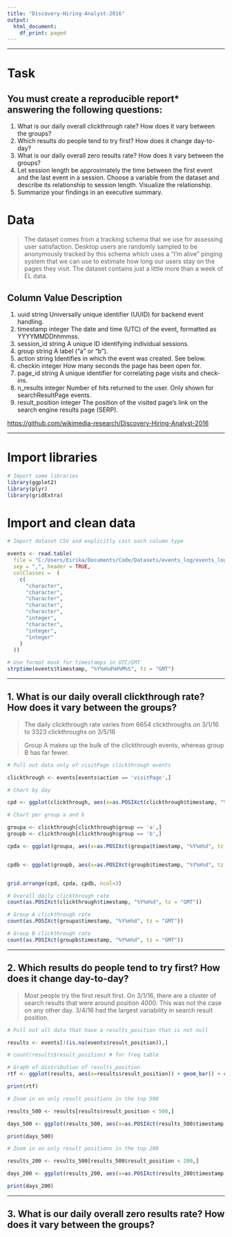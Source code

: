 ---
title: "Discovery-Hiring-Analyst-2016"
output:
  html_document:
    df_print: paged
---
***

# Task

## You must create a reproducible report* answering the following questions:

1. What is our daily overall clickthrough rate? How does it vary between the groups?
2. Which results do people tend to try first? How does it change day-to-day?
3. What is our daily overall zero results rate? How does it vary between the groups?
4. Let session length be approximately the time between the first event and the last event in a session. Choose a variable from the dataset and describe its relationship to session length. Visualize the relationship.
5. Summarize your findings in an executive summary.


# Data

> The dataset comes from a tracking schema that we use for assessing user satisfaction. Desktop users are randomly sampled to be anonymously tracked by this schema which uses a "I'm alive" pinging system that we can use to estimate how long our users stay on the pages they visit. The dataset contains just a little more than a week of EL data.

## Column	Value	Description

1. uuid	string	Universally unique identifier (UUID) for backend event handling.
2. timestamp	integer	The date and time (UTC) of the event, formatted as YYYYMMDDhhmmss.
3. session_id	string	A unique ID identifying individual sessions.
4. group	string	A label ("a" or "b").
5. action	string	Identifies in which the event was created. See below.
6. checkin	integer	How many seconds the page has been open for.
7. page_id	string	A unique identifier for correlating page visits and check-ins.
8. n_results	integer	Number of hits returned to the user. Only shown for searchResultPage events.
9. result_position	integer	The position of the visited page's link on the search engine results page (SERP).

<https://github.com/wikimedia-research/Discovery-Hiring-Analyst-2016>

***

# Import libraries
```{r}

# Import some libraries
library(ggplot2)
library(plyr)
library(gridExtra)

```


# Import and clean data
```{r}

# Import dataset CSV and explicitly cast each column type

events <- read.table(
  file = "C:/Users/Eirika/Documents/Code/Datasets/events_log/events_log.csv",
  sep = ",", header = TRUE,
  colClasses =  ( 
    c(
      "character", 
      "character", 
      "character", 
      "character", 
      "character",
      "integer", 
      "character",
      "integer", 
      "integer"
    )
  ))

# Use format mask for timestamps in UTC/GMT
strptime(events$timestamp, "%Y%m%d%H%M%S", tz = "GMT")

```

*** 

## 1. What is our daily overall clickthrough rate? How does it vary between the groups?

> The daily clickthrough rate varies from 6654 clickthroughs on 3/1/16 to 3323 clickthroughs on 3/5/16

> Group A makes up the bulk of the clickthrough events, whereas group B has far fewer.

```{r}

# Pull out data only of visitPage clickthrough events

clickthrough <- events[events$action == 'visitPage',]

# Chart by day

cpd <- ggplot(clickthrough, aes(x=as.POSIXct(clickthrough$timestamp, "%Y%m%d", tz = "GMT"))) + scale_x_datetime(date_breaks = "1 day") + labs(title= "Overall",x="Date", y="Clickthroughs") + geom_bar(fill="tomato") + theme(axis.text.x=element_text(angle=90), axis.text.y=element_text(angle=0))

# Chart per group a and b

groupa <- clickthrough[clickthrough$group == 'a',]
groupb <- clickthrough[clickthrough$group == 'b',]

cpda <- ggplot(groupa, aes(x=as.POSIXct(groupa$timestamp, "%Y%m%d", tz = "GMT"))) + scale_x_datetime(date_breaks = "1 day") + labs(title= "Group A",x="Date", y="Clickthroughs") + geom_bar(fill="lawngreen") + theme(axis.text.x=element_text(angle=90), axis.text.y=element_text(angle=0))


cpdb <- ggplot(groupb, aes(x=as.POSIXct(groupb$timestamp, "%Y%m%d", tz = "GMT"))) + scale_x_datetime(date_breaks = "1 day") + labs(title= "Group B", x="Date", y="Clickthroughs") + geom_bar(fill="steelblue") + theme(axis.text.x=element_text(angle=90), axis.text.y=element_text(angle=0))


grid.arrange(cpd, cpda, cpdb, ncol=3)

# Overall daily clickthrough rate
count(as.POSIXct(clickthrough$timestamp, "%Y%m%d", tz = "GMT"))

# Group A clickthrough rate
count(as.POSIXct(groupa$timestamp, "%Y%m%d", tz = "GMT"))

# Group B clickthrough rate
count(as.POSIXct(groupb$timestamp, "%Y%m%d", tz = "GMT"))

```

***

## 2. Which results do people tend to try first? How does it change day-to-day?

> Most people try the first result first. On 3/1/16, there are a cluster of search results that were around position 4000. This was not the case on any other day. 3/4/16 had the largest variability in search result position.

```{r}

# Pull out all data that have a results_position that is not null

results <- events[!(is.na(events$result_position)),]

# count(results$result_position) # for freq table

# Graph of distribution of results_position
rtf <- ggplot(results, aes(x=results$result_position)) + geom_bar() + coord_cartesian(xlim=c(0,10)) + labs(title = "Results Clicked First", x="Result Position", y= "Frequency")

print(rtf)

# Zoom in on only result positions in the top 500

results_500 <- results[results$result_position < 500,]

days_500 <- ggplot(results_500, aes(x=as.POSIXct(results_500$timestamp, "%Y%m%d", tz = "GMT"), y=results_500$result_position, colour = results_500$result_position)) + geom_jitter() + labs(title = "Results Clicked First", x="Day", y= "Result Position", colour = "Result Position") + scale_colour_gradientn(colours=rainbow(4))

print(days_500)

# Zoom in on only result positions in the top 200

results_200 <- results_500[results_500$result_position < 200,]

days_200 <- ggplot(results_200, aes(x=as.POSIXct(results_200$timestamp, "%Y%m%d", tz = "GMT"), y=results_200$result_position, colour = results_200$result_position)) + geom_jitter() + labs(title = "Results Clicked First", x="Day", y= "Result Position", colour = "Result Position") + scale_colour_gradientn(colours=rainbow(4))

print(days_200)

```

***

## 3. What is our daily overall zero results rate? How does it vary between the groups?

> 


```{r}



```

